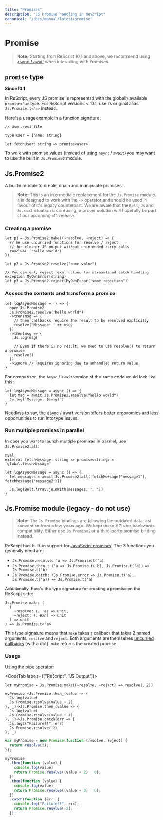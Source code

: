 ```yaml
---
title: "Promises"
description: "JS Promise handling in ReScript"
canonical: "/docs/manual/latest/promise"
---
```


# Promise

> **Note:** Starting from ReScript 10.1 and above, we recommend using [async / await](./async-await) when interacting with Promises.

## `promise` type

**Since 10.1**

In ReScript, every JS promise is represented with the globally available `promise<'a>` type. For ReScript versions < 10.1, use its original alias `Js.Promise.t<'a>` instead.

Here's a usage example in a function signature:

```resi
// User.resi file

type user = {name: string}

let fetchUser: string => promise<user>
```

To work with promise values (instead of using `async` / `await`) you may want to use the built in `Js.Promise2` module. 

## Js.Promise2

A builtin module to create, chain and manipulate promises.

> **Note:** This is an intermediate replacement for the `Js.Promise` module. It is designed to work with the `->` operator and should be used in favour of it's legacy counterpart. We are aware that the `Belt`, `Js` and `Js.xxx2` situation is confusing; a proper solution will hopefully be part of our upcoming `v11` release.

### Creating a promise

```res
let p1 = Js.Promise2.make((~resolve, ~reject) => {
  // We use uncurried functions for resolve / reject
  // for cleaner JS output without unintended curry calls
  resolve(. "hello world")
})

let p2 = Js.Promise2.resolve("some value")

// You can only reject `exn` values for streamlined catch handling
exception MyOwnError(string)
let p3 = Js.Promise2.reject(MyOwnError("some rejection"))
```

### Access the contents and transform a promise

```res
let logAsyncMessage = () => {
  open Js.Promise2
  Js.Promise2.resolve("hello world")
  ->then(msg => {
    // then callbacks require the result to be resolved explicitly
    resolve("Message: " ++ msg)
  })
  ->then(msg => {
    Js.log(msg)

    // Even if there is no result, we need to use resolve() to return a promise
    resolve()
  })
  ->ignore // Requires ignoring due to unhandled return value
}
```

For comparison, the `async` / `await` version of the same code would look like this:

```res
let logAsyncMessage = async () => {
  let msg = await Js.Promise2.resolve("hello world")
  Js.log(`Message: ${msg}`)
}
```

Needless to say, the async / await version offers better ergonomics and less opportunities to run into type issues.

### Run multiple promises in parallel

In case you want to launch multiple promises in parallel, use `Js.Promise2.all`:

```res
@val
external fetchMessage: string => promise<string> = "global.fetchMessage"

let logAsyncMessage = async () => {
  let messages = await Js.Promise2.all([fetchMessage("message1"), fetchMessage("message2")])

  Js.log(Belt.Array.joinWith(messages, ", "))
}
```

## Js.Promise module (legacy - do not use)

> **Note:** The `Js.Promise` bindings are following the outdated data-last convention from a few years ago. We kept those APIs for backwards compatibility. Either use `Js.Promise2` or a third-party promise binding instead.

ReScript has built-in support for [JavaScript promises](api/js/promise). The 3 functions you generally need are:

- `Js.Promise.resolve: 'a => Js.Promise.t('a)`
- `Js.Promise.then_: ('a => Js.Promise.t('b), Js.Promise.t('a)) => Js.Promise.t('b)`
- `Js.Promise.catch: (Js.Promise.error => Js.Promise.t('a), Js.Promise.t('a)) => Js.Promise.t('a)`

Additionally, here's the type signature for creating a promise on the ReScript side:

```res
Js.Promise.make: (
  (
    ~resolve: (. 'a) => unit,
    ~reject: (. exn) => unit
  ) => unit
) => Js.Promise.t<'a>
```

This type signature means that `make` takes a callback that takes 2 named arguments, `resolve` and `reject`. Both arguments are themselves [uncurried callbacks](
function.md#uncurried-function) (with a dot). `make` returns the created promise.

### Usage

Using the [pipe operator](pipe.md):

<CodeTab labels={["ReScript", "JS Output"]}>

```res example
let myPromise = Js.Promise.make((~resolve, ~reject) => resolve(. 2))

myPromise->Js.Promise.then_(value => {
  Js.log(value)
  Js.Promise.resolve(value + 2)
}, _)->Js.Promise.then_(value => {
  Js.log(value)
  Js.Promise.resolve(value + 3)
}, _)->Js.Promise.catch(err => {
  Js.log2("Failure!!", err)
  Js.Promise.resolve(-2)
}, _)
```
```js
var myPromise = new Promise(function (resolve, reject) {
  return resolve(2);
});

myPromise
  .then(function (value) {
    console.log(value);
    return Promise.resolve((value + 2) | 0);
  })
  .then(function (value) {
    console.log(value);
    return Promise.resolve((value + 3) | 0);
  })
  .catch(function (err) {
    console.log("Failure!!", err);
    return Promise.resolve(-2);
  });
```

</CodeTab>
